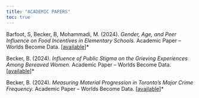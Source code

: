 ```yaml
---
title: "ACADEMIC PAPERS"
toc: true
---
```

Barfoot, S, Becker, B, Mohammadi, M. (2024). *Gender, Age, and Peer Influence on Food Incentives in Elementary Schools.* Academic Paper – Worlds Become Data. \[[available](https://github.com/brooklinbecker/food-incentive-analysis/blob/main/outputs/paper/paper.pdf)\]\*

Becker, B. (2024). *Influence of Public Stigma on the Grieving Experiences Among Bereaved Women.* Academic Paper – Worlds Become Data. \[[available](https://github.com/brooklinbecker/grief_stigma/blob/main/paper/grief_stigma.pdf)\]\*

Becker, B. (2024). *Measuring Material Progression in Toronto’s Major Crime Frequency.* Academic Paper – Worlds Become Data. \[[available](https://github.com/brooklinbecker/major_crimes/blob/main/outputs/paper/MajorCrime.pdf)\]\*
